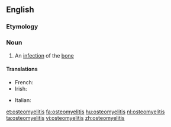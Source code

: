 ==English==
{{wikipedia}}
===Etymology===
{{prefix|osteo|myelitis}}

===Noun===
{{en-noun|-|osteomyelitides}}

# {{pathology}} An [[infection]] of the [[bone]]

====Translations====
{{trans-top|pathology: an infection of the bone}}
* French: {{t|fr|ostéomyélite|f}}
* Irish: {{t|ga|oistéimiailíteas|m}}
{{trans-mid}}
* Italian: {{t|it|osteomielite|f}}
{{trans-bottom}}

[[et:osteomyelitis]]
[[fa:osteomyelitis]]
[[hu:osteomyelitis]]
[[nl:osteomyelitis]]
[[ta:osteomyelitis]]
[[vi:osteomyelitis]]
[[zh:osteomyelitis]]